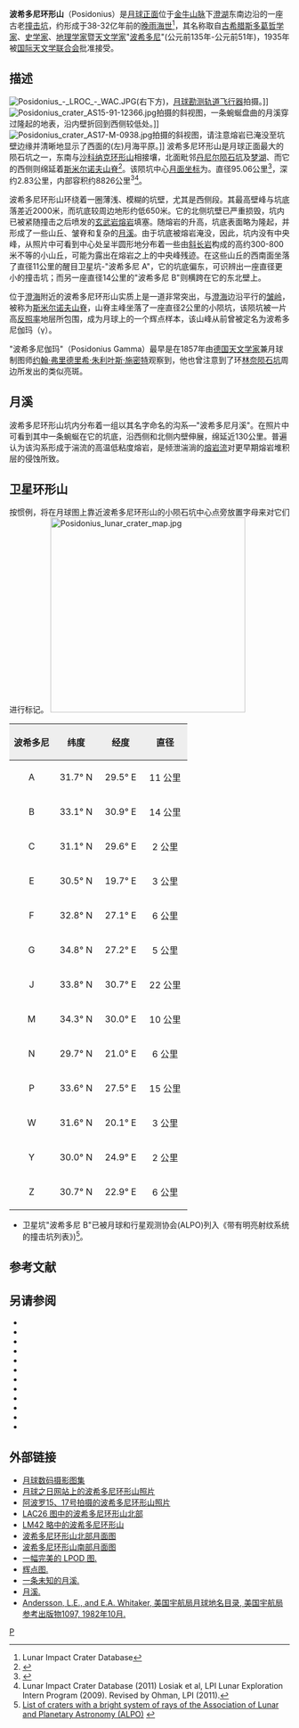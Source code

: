 {{lunar crater data|
 image=Posidonius crater 4079 h1 4086 h1.jpg|
 caption=[[月球轨道器4号|月球轨道器4号]]拍摄<br>(左下方的斑块是原图中的瑕疵)|
 latitude= 31.88|
 N_or_S=S= N|
 longitude= 29.99|
 E_or_W= E|
 diameter =95.06公里|
 depth=2.83公里|
 colong= 343|
 eponym=[[波希多尼|波希多尼]]
}}
'''波希多尼环形山'''（Posidonius）是[[月球正面|月球正面]]位于[[金牛山脉_(月球)|金牛山脉]]下[[澄湖|澄湖]]东南边沿的一座古老[[撞击坑|撞击坑]]，约形成于38-32亿年前的[[晚雨海世|晚雨海世]]<ref name=LICD>Lunar Impact Crater Database</ref>，其名称取自[[古希腊|古希腊]][[斯多葛主义|斯多葛哲学家]]、[[历史|史学家]]、[[地理学家|地理学家]]暨[[天文学家|天文学家]]"[[波希多尼|波希多尼]]"(公元前135年-公元前51年)，1935年被[[国际天文学联合会|国际天文学联合会]]批准接受。

==描述==
[[Image:Posidonius_-_LROC_-_WAC.JPG|thumb]](右下方)，[[月球勘测轨道飞行器|月球勘测轨道飞行器]]拍摄。]]
[[Image:Posidonius_crater_AS15-91-12366.jpg|thumb]]拍摄的斜视图，一条蜿蜒盘曲的月溪穿过隆起的地表，沿内壁折回到西侧较低处。]]
[[Image:Posidonius_crater_AS17-M-0938.jpg|thumb]]拍摄的斜视图，请注意熔岩已淹没至坑壁边缘并清晰地显示了西面的(左)月海平原。]]
波希多尼环形山是月球正面最大的陨石坑之一，东南与[[沙科纳克环形山|沙科纳克环形山]]相接壤，北面毗邻[[丹尼尔陨石坑|丹尼尔陨石坑]]及[[梦湖|梦湖]]、而它的西侧则绵延着[[斯米尔诺夫山脊|斯米尔诺夫山脊]]<ref>{{Cite web |url=http://planetarynames.wr.usgs.gov/images/Lunar/lac_42_lo.pdf |title=Crater Posidonius on the map LAC-42 |access-date=2017-05-13 |archive-date=2012-05-05 |archive-url=https://www.webcitation.org/67RdyX9lE?url=http://planetarynames.wr.usgs.gov/images/Lunar/lac_42_lo.pdf |dead-url=no }}</ref>。该陨坑中心[[月面坐标|月面坐标]]为{{Coord|31.88|N|29.99|E|globe:Moon|nogoogle=1|noosm=1}}。直径95.06公里<ref name="IAU">{{Cite web |url=http://planetarynames.wr.usgs.gov/Feature/1400 |title=Directory of the International Astronomical Union |access-date=2017-05-13 |archive-date=2019-02-03 |archive-url=https://web.archive.org/web/20190203143744/https://planetarynames.wr.usgs.gov/Feature/1400 |dead-url=no }}</ref>，深约2.83公里，内部容积约8826公里<sup>3</sup><ref>Lunar Impact Crater Database (2011)
Losiak et al, LPI Lunar Exploration Intern Program (2009). Revised by Ohman, LPI (2011).</ref>。

波希多尼环形山环绕着一圈薄浅、模糊的坑壁，尤其是西侧段。其最高壁峰与坑底落差近2000米，而坑底较周边地形约低650米。它的北侧坑壁已严重损毁，坑内已被紧随撞击之后喷发的[[玄武岩|玄武岩]][[熔岩|熔岩]]填塞。随熔岩的升高，坑底表面略为隆起，并形成了一些山丘、皱脊和复杂的[[月溪|月溪]]。由于坑底被熔岩淹没，因此，坑内没有中央峰，从照片中可看到中心处呈半圆形地分布着一些由[[斜长岩|斜长岩]]构成的高约300-800米不等的小山丘，可能为露出在熔岩之上的中央峰残迹。在这些山丘的西南面坐落了直径11公里的醒目卫星坑-"波希多尼 A"，它的坑底偏东，可识辨出一座直径更小的撞击坑；而另一座直径14公里的"波希多尼 B"则横跨在它的东北壁上。

位于[[澄海|澄海]]附近的波希多尼环形山实质上是一道非常突出，与[[澄海|澄海]]边沿平行的[[皱岭|皱岭]]，被称为[[斯米尔诺夫山脊|斯米尔诺夫山脊]]，山脊主峰坐落了一座直径2公里的小陨坑，该陨坑被一片高[[反照率|反照率]]地层所包围，成为月球上的一个辉点样本，该山峰从前曾被定名为波希多尼伽玛（γ）。

"波希多尼伽玛"（Posidonius Gamma）最早是在1857年由[[德国|德国]][[天文学家|天文学家]]兼月球制图师[[约翰·弗里德里希·朱利叶斯·施密特|约翰·弗里德里希·朱利叶斯·施密特]]观察到，他也曾注意到了环[[林奈陨石坑|林奈陨石坑]]周边所发出的类似亮斑。

==月溪==
波希多尼环形山坑内分布着一组以其名字命名的沟系—"波希多尼月溪"。在照片中可看到其中一条蜿蜒在它的坑底，沿西侧和北侧内壁伸展，绵延近130公里。普遍认为该沟系形成于湍流的高温低粘度熔岩，是倾泄湍淌的[[熔岩流|熔岩流]]对更早期熔岩堆积层的侵蚀所致。

==卫星环形山==
按惯例，将在月球图上靠近波希多尼环形山的小陨石坑中心点旁放置字母来对它们进行标记。
[[Image:Posidonius_lunar_crater_map.jpg|350px]]

{| class="wikitable"
!width="25%" style="background:#eeeeee;" |波希多尼
!width="25%" style="background:#eeeeee;" |纬度
!width="25%" style="background:#eeeeee;" |经度
!width="25%" style="background:#eeeeee;" |直径
|-
|align="center"|A
|align="center"|31.7° N
|align="center"|29.5° E
|align="center"|11 公里
|-
|align="center"|B
|align="center"|33.1° N
|align="center"|30.9° E
|align="center"|14 公里
|-
|align="center"|C
|align="center"|31.1° N
|align="center"|29.6° E
|align="center"|2 公里
|-
|align="center"|E
|align="center"|30.5° N
|align="center"|19.7° E
|align="center"|3 公里
|-
|align="center"|F
|align="center"|32.8° N
|align="center"|27.1° E
|align="center"|6 公里
|-
|align="center"|G
|align="center"|34.8° N
|align="center"|27.2° E
|align="center"|5 公里
|-
|align="center"|J
|align="center"|33.8° N
|align="center"|30.7° E
|align="center"|22 公里
|-
|align="center"|M
|align="center"|34.3° N
|align="center"|30.0° E
|align="center"|10 公里
|-
|align="center"|N
|align="center"|29.7° N
|align="center"|21.0° E
|align="center"|6 公里
|-
|align="center"|P
|align="center"|33.6° N
|align="center"|27.5° E
|align="center"|15 公里
|-
|align="center"|W
|align="center"|31.6° N
|align="center"|20.1° E
|align="center"|3 公里
|-
|align="center"|Y
|align="center"|30.0° N
|align="center"|24.9° E
|align="center"|2 公里
|-
|align="center"|Z
|align="center"|30.7° N
|align="center"|22.9° E
|align="center"|6 公里
|}
* 卫星坑"波希多尼 B"已被月球和行星观测协会(ALPO)列入《带有明亮射纹系统的撞击坑列表》)<ref>[http://www.zone-vx.com/alpo-rays-table.pdf List of craters with a bright system of rays of the Association of Lunar and Planetary Astronomy (ALPO)] {{webarchive|url=https://web.archive.org/web/20160304213831/http://www.zone-vx.com/alpo-rays-table.pdf |date=2016-03-04 }}</ref>。

==参考文献==
{{Reflist}}

==另请参阅==
{{refbegin}}
* {{cite book
  | last1 = 安德森
  | first1 = L. E.
  | last2 = 惠特克
  | first2 = E. A.
  | authorlink2 = 尤恩·惠特克
  | date = 1982
  | title = [[美国宇航局|美国宇航局]]月球地名命名的目录
  | publisher = NASA RP-1097
  | ref = harv
  }}
* {{cite web
  | last = 布鲁
  | first = 珍妮弗
  | date = 2007年7月25日
  | title = 已命名行星地名
  | publisher = [[美国地质调查局|USGS]]
  | url = http://planetarynames.wr.usgs.gov/
  | accessdate = 2007-08-05
  | ref = harv
  | archive-date = 2013-02-13
  | archive-url = https://www.webcitation.org/6EOCinkK0?url=http://planetarynames.wr.usgs.gov/
  | dead-url = no
  }}
* {{cite book
  | last1 = 伯西
  | first1 = B.
  | authorlink1 = 本·伯西
  | last2 = 斯普蒂斯
  | first2 = P.
  | authorlink2 = 保罗·斯普蒂斯
  | date = 2004
  | title = 克莱门汀探测器拍摄的月亮图集
  | publisher = 剑桥大学出版社
  | location = 纽约
  | isbn = 978-0-521-81528-4
  | ref = harv
  }}
* {{cite book
  | last1 = 库克斯
  | first1 = 以利亚 E.
  | last2 = 库克斯
  | first2 = 约西亚 C.
  | date = 1995年
  | title = 月球上名字: 月球命名的传记辞典
  | url = https://archive.org/details/isbn_9780936389271
  | publisher = 都铎出版社
  | isbn = 978-0-936389-27-1
  | ref = harv
  }}
* {{cite web
  | last = 麦克道尔
  | first = 乔纳森
  | date = 2007年7月15日
  | url = http://host.planet4589.org/astro/lunar/
  | title = 月球的命名
  | publisher = 乔纳森的太空报告
  | accessdate = 2007-10-24
  | ref = harv
  | archive-date = 2012-05-26
  | archive-url = https://www.webcitation.org/67wcYNfK3?url=http://host.planet4589.org/astro/lunar/
  | dead-url = no
  }}
* {{cite journal| last1 = 门泽尔| first1 = D. H.| last2 = 米纳尔| first2 = M.| last3 = 莱文| first3 = B.| last4 = 多尔菲斯| first4 = A.| last5 = 贝尔| first5 = B.| title = 国际天文学联合会第17工作组有关月球命名的报告| doi = 10.1007/BF00171763| journal = Space Science Reviews| volume = 12| issue = 2| pages = 136–186| date = 1971| bibcode = 1971SSRv...12..136M| ref = harv}}
* {{cite book
  | first = 帕特里克
  | last = 穆尔
  | authorlink = 帕特里克·穆尔
  | date = 2001
  | title = 月球上
  | url = https://archive.org/details/patrickmooreonmo00patr
  | publisher = 斯特林出版公司.
  | isbn = 978-0-304-35469-6
  | ref = harv
  }}
* {{cite book
  | first = 弗雷德 W.
  | last = 普利斯
  | date = 1988年
  | title = 月球观测手册
  | publisher = 剑桥大学出版社
  | isbn = 978-0-521-33500-3
  | ref = harv
  }}
* {{cite book
  | last = Rükl
  | first = Antonín
  | authorlink = Antonín Rükl
  | date = 1990
  | title = Atlas of the Moon
  | publisher = Kalmbach Books
  | isbn = 978-0-913135-17-4
  | ref = harv
  }}
* {{cite book
  | last = Webb
  | first = Rev. T. W.
  | authorlink = Thomas William Webb
  | date = 1962
  | title = Celestial Objects for Common Telescopes
  | url = https://archive.org/details/celestialobjects00webb
  | edition = 6th revised
  | publisher = Dover
  | isbn = 978-0-486-20917-3
  | ref = harv
  }}
* {{cite book
  | first = Ewen A.
  | last = Whitaker
  | authorlink = Ewen Whitaker
  | date = 1999
  | title = Mapping and Naming the Moon
  | publisher = Cambridge University Press
  | isbn = 978-0-521-62248-6
  | ref = harv
  }}
* {{cite book
  | first = Peter T.
  | last = Wlasuk
  | date = 2000
  | title = Observing the Moon
  | publisher = Springer
  | isbn = 978-1-85233-193-1
  | ref = harv
 }}
{{refend}}

==外部链接==
* [http://www.lpi.usra.edu/resources/lunar_orbiter/bin/srch_nam.shtml?Posidonius%7C0 月球数码摄影图集] {{Wayback|url=http://www.lpi.usra.edu/resources/lunar_orbiter/bin/srch_nam.shtml?Posidonius%7C0 |date=20210119185054 }}
* [https://web.archive.org/web/20180530200725/http://www.lpod.org/coppermine/thumbnails.php?album=search&type=full&search=Posidonius 月球之日网站上的波希多尼环形山照片]
* [http://www.lpi.usra.edu/resources/apollo/search/feature/?feature=Posidonius 阿波罗15、17号拍摄的波希多尼环形山照片] {{Wayback|url=http://www.lpi.usra.edu/resources/apollo/search/feature/?feature=Posidonius |date=20210124171036 }}
* [http://www.lpi.usra.edu/resources/mapcatalog/LAC/lac26/ LAC26 图中的波希多尼环形山北部] {{Wayback|url=http://www.lpi.usra.edu/resources/mapcatalog/LAC/lac26/ |date=20160304075317 }}
* [http://www.lpi.usra.edu/resources/mapcatalog/LM/lm42/ LM42 略中的波希多尼环形山] {{Wayback|url=http://www.lpi.usra.edu/resources/mapcatalog/LM/lm42/ |date=20180530163053 }}
* [http://www.lpi.usra.edu/resources/mapcatalog/usgs/I705/ 波希多尼环形山北部月面图] {{Wayback|url=http://www.lpi.usra.edu/resources/mapcatalog/usgs/I705/ |date=20160304070611 }}
* [http://www.lpi.usra.edu/resources/mapcatalog/usgs/I489/ 波希多尼环形山南部月面图] {{Wayback|url=http://www.lpi.usra.edu/resources/mapcatalog/usgs/I489/ |date=20180530163100 }}
* [https://web.archive.org/web/20180530200754/http://www.lpod.org/archive/LPOD-2005-05-02.htm 一幅完美的 LPOD 图.]
* [https://web.archive.org/web/20180530200754/http://www.lpod.org/archive/LPOD-2004-09-15.htm 辉点图.]
* [http://lpod.wikispaces.com/May+7%2C+2009 一条未知的月溪.]
* [http://lpod.wikispaces.com/May+23%2C+2009 月溪.] {{Wayback|url=http://lpod.wikispaces.com/May+23%2C+2009 |date=20100111222300 }}
* [http://planet4589.org/astro/lunar/RP-1097.pdf Andersson, L.E., and E.A. Whitaker, 美国宇航局月球地名目录, 美国宇航局参考出版物1097, 1982年10月.] {{Wayback|url=http://planet4589.org/astro/lunar/RP-1097.pdf |date=20141006125838 }}

[[Category:月球环形山|P]]
{{月球環形山 (O-Q)}}